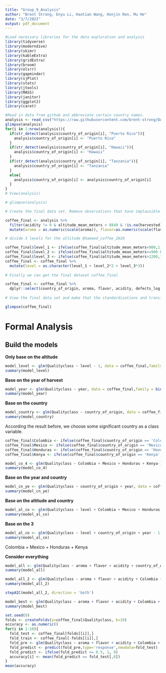 ```yaml
---
title: "Group_9_Analysis"
author: "Brent Strong, Enyu Li, Haotian Wang, Honjin Ren, Mu He"
date: "3/7/2022"
output: pdf_document
---
```


```r
#Load necessary libraries for the data exploration and analysis
library(tidyverse)
library(moderndive)
library(skimr)
library(kableExtra)
library(gridExtra)
library(broom)
library(olsrr)
library(gapminder)
library(sjPlot)
library(stats)
library(jtools)
library(MASS)
library(janitor)
library(ggplot2)
library(caret)
```

```r
#Read in data from github and abbreviate certain country names.
analysis <- read_csv("https://raw.githubusercontent.com/brent-strong/DAS2022-Group-09/main/dataset9.csv")
glimpse(analysis)
for(i in 1:nrow(analysis)){
  if(str_detect(analysis$country_of_origin[i], "Puerto Rico")){
    analysis$country_of_origin[i] <- "Puerto Rico"
  }
  if(str_detect(analysis$country_of_origin[i], "Hawaii")){
    analysis$country_of_origin[i] <- "Hawaii"
  }
  if(str_detect(analysis$country_of_origin[i], "Tanzania")){
    analysis$country_of_origin[i] <- "Tanzania"
  }
  else{
    analysis$country_of_origin[i] <- analysis$country_of_origin[i]
  }
}
# View(analysis)
```







```r
# glimpse(analysis)

# Create the final data set. Remove observations that have implausible values for at least one of the variables. Standardize aroma, flavor, acidity, and altitude. Apply a log(x+1) transformation to category_two_defects variable. Turn Qualityclass into an indicator variable so that it can be used in the logistic regression analysis. Remove unneeded variables.

coffee_final <- analysis %>%
  filter(acidity != 0 & altitude_mean_meters < 8849 & !is.na(harvested)) %>%
  mutate(aroma = as.numeric(scale(aroma)), flavor=as.numeric(scale(flavor)), acidity=as.numeric(scale(acidity)), defects_log = log(category_two_defects + 1), altitude = as.numeric(scale(altitude_mean_meters)), year = as.factor(harvested), Qualityclass = 0 + as.numeric(Qualityclass == "Good")) 

# divide 3 levels for the altitude @hameed_coffee_2020

coffee_final$level_1 <- ifelse(coffee_final$altitude_mean_meters<900,1,0)
coffee_final$level_2 <- ifelse(coffee_final$altitude_mean_meters>=900 & coffee_final$altitude_mean_meters<=1200,1,0)
coffee_final$level_3 <- ifelse(coffee_final$altitude_mean_meters>1200,1,0)
coffee_final <- coffee_final %>%
  mutate(level = as.character(level_1 + level_2*2 + level_3*3))
  
# Finally we can get the final dataset coffee_final

coffee_final <- coffee_final %>%
  dplyr::select(country_of_origin, aroma, flavor, acidity, defects_log, year, level, Qualityclass)
  
# View the final data set and make that the standardizations and transformation were appropriately applied.

glimpse(coffee_final)

```

# Formal Analysis

## Build the models

**Only base on the altitude**
```r
model_level <- glm(Qualityclass ~ level - 1, data = coffee_final,family = binomial(link = "logit"))
summary(model_level)
```

**Base on the year of harvest**
```r
model_year <- glm(Qualityclass ~ year, data = coffee_final,family = binomial(link = "logit"))
summary(model_year)
```

**Base on the country**
```r
model_country <- glm(Qualityclass ~ country_of_origin, data = coffee_final,family = binomial(link = "logit"))
summary(model_country)
```

According the result before, we choose some significant country as a class variable.
```r
coffee_final$Colombia <- ifelse(coffee_final$country_of_origin == 'Colombia',1,0)
coffee_final$Mexico <- ifelse(coffee_final$country_of_origin == 'Mexico',1,0)
coffee_final$Honduras <- ifelse(coffee_final$country_of_origin == 'Honduras',1,0)
coffee_final$Kenya <- ifelse(coffee_final$country_of_origin == 'Kenya',1,0)
```

```r
model_co_4 <- glm(Qualityclass ~ Colombia + Mexico + Honduras + Kenya-1, data = coffee_final,family = binomial(link = "logit"))
summary(model_co_4)
```

**Base on the year and country**
```r
model_cn_ye <- glm(Qualityclass ~ country_of_origin + year, data = coffee_final,family = binomial(link = "logit"))
summary(model_cn_ye)
```

**Base on the altitude and country**
```r
model_al_co <- glm(Qualityclass ~ level + Colombia + Mexico + Honduras + Kenya, data = coffee_final,family = binomial(link = "logit"))
summary(model_al_co)
```


**Base on the 3**
```r
model_al_co <- glm(Qualityclass ~ level + country_of_origin + year - 1, data = coffee_final,family = binomial(link = "logit"))
summary(model_al_co)
```


Colombia + Mexico + Honduras + Kenya


**Consider everything**
```r
model_all <- glm(Qualityclass ~ aroma + flavor + acidity + country_of_origin + defects_log + level + year, data = coffee_final,family = binomial(link = "logit"))
summary(model_all)
```

```r
model_all_2 <- glm(Qualityclass ~ aroma + flavor + acidity + Colombia + Mexico + Honduras + Kenya + defects_log + level + year, data = coffee_final, family = binomial(link = "logit"))
summary(model_all_2)
```

```r
stepAIC(model_all_2, direction = 'both')
```

```r
model_best <- glm(Qualityclass ~ aroma + flavor + acidity + Colombia + Mexico + defects_log, data = coffee_final,family = binomial(link = "logit"))
summary(model_best)
```

```r
set.seed(9)
folds <- createFolds(y=coffee_final$Qualityclass, k=10)
accuracy <- as.numeric()
for(i in 1:10){
  fold_test <- coffee_final[folds[[i]],]
  fold_train <- coffee_final[-folds[[i]],]
  fold_pre <- glm(Qualityclass ~ aroma + flavor + acidity + Colombia + Mexico + defects_log,family = binomial(link = logit), data =fold_train )
  fold_predict <- predict(fold_pre,type='response',newdata=fold_test)
  fold_predict <- ifelse(fold_predict >= 0.5, 1, 0)
  accuracy[i] <- mean(fold_predict == fold_test[,8])
}
mean(accuracy)
```




